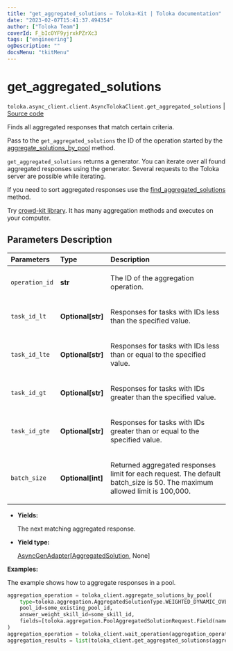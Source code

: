 ```yaml
---
title: "get_aggregated_solutions — Toloka-Kit | Toloka documentation"
date: "2023-02-07T15:41:37.494354"
author: ["Toloka Team"]
coverId: F_bIcOYF9yjrxkPZrXc3
tags: ["engineering"]
ogDescription: ""
docsMenu: "tkitMenu"
---
```


# get_aggregated_solutions
`toloka.async_client.client.AsyncTolokaClient.get_aggregated_solutions` | [Source code](https://github.com/Toloka/toloka-kit/blob/v1.1.3/src/client/__init__.py#L0)

Finds all aggregated responses that match certain criteria.

Pass to the `get_aggregated_solutions` the ID of the operation started by the [aggregate_solutions_by_pool](/docs/toloka-kit/reference/toloka.client.TolokaClient.aggregate_solutions_by_pool) method.

`get_aggregated_solutions` returns a generator. You can iterate over all found aggregated responses using the generator. Several requests to the Toloka server are possible while iterating.

If you need to sort aggregated responses use the [find_aggregated_solutions](/docs/toloka-kit/reference/toloka.client.TolokaClient.find_aggregated_solutions) method.

<Note mode="tip" title="Tip">

Try [crowd-kit library](/docs/crowd-kit). It has many aggregation methods and executes on your computer.

</Note>

## Parameters Description

| Parameters | Type | Description |
| :----------| :----| :-----------|
`operation_id`|**str**|<p>The ID of the aggregation operation.</p>
`task_id_lt`|**Optional\[str\]**|<p>Responses for tasks with IDs less than the specified value.</p>
`task_id_lte`|**Optional\[str\]**|<p>Responses for tasks with IDs less than or equal to the specified value.</p>
`task_id_gt`|**Optional\[str\]**|<p>Responses for tasks with IDs greater than the specified value.</p>
`task_id_gte`|**Optional\[str\]**|<p>Responses for tasks with IDs greater than or equal to the specified value.</p>
`batch_size`|**Optional\[int\]**|<p>Returned aggregated responses limit for each request. The default batch_size is 50. The maximum allowed limit is 100,000.</p>

* **Yields:**

  The next matching aggregated response.

* **Yield type:**

  [AsyncGenAdapter](/docs/toloka-kit/reference/toloka.util.async_utils.AsyncGenAdapter)\[[AggregatedSolution](/docs/toloka-kit/reference/toloka.client.aggregation.AggregatedSolution), None\]

**Examples:**

The example shows how to aggregate responses in a pool.

```python
aggregation_operation = toloka_client.aggregate_solutions_by_pool(
    type=toloka.aggregation.AggregatedSolutionType.WEIGHTED_DYNAMIC_OVERLAP,
    pool_id=some_existing_pool_id,
    answer_weight_skill_id=some_skill_id,
    fields=[toloka.aggregation.PoolAggregatedSolutionRequest.Field(name='result')]
)
aggregation_operation = toloka_client.wait_operation(aggregation_operation)
aggregation_results = list(toloka_client.get_aggregated_solutions(aggregation_operation.id))
```
